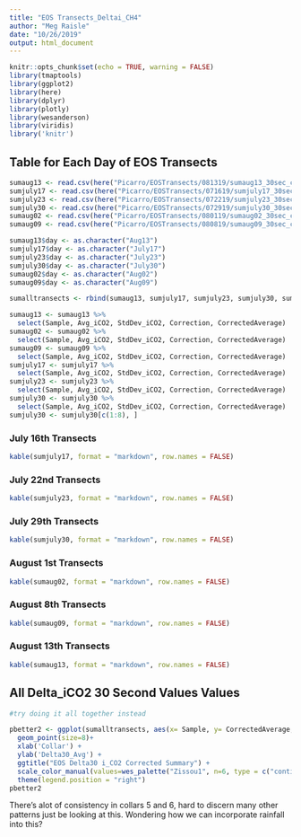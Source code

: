 ```yaml
---
title: "EOS Transects_Deltai_CH4"
author: "Meg Raisle"
date: "10/26/2019"
output: html_document
---
```


```r
knitr::opts_chunk$set(echo = TRUE, warning = FALSE)
library(tmaptools)
library(ggplot2)
library(here)
library(dplyr)
library(plotly)
library(wesanderson)
library(viridis)
library('knitr')
```

## Table for Each Day of EOS Transects 
```r
sumaug13 <- read.csv(here("Picarro/EOSTransects/081319/sumaug13_30sec_corrected.csv"))
sumjuly17 <- read.csv(here("Picarro/EOSTransects/071619/sumjuly17_30sec_corrected.csv"))
sumjuly23 <- read.csv(here("Picarro/EOSTransects/072219/sumjuly23_30sec_corrected.csv"))
sumjuly30 <- read.csv(here("Picarro/EOSTransects/072919/sumjuly30_30sec_corrected.csv"))
sumaug02 <- read.csv(here("Picarro/EOSTransects/080119/sumaug02_30sec_corrected.csv"))
sumaug09 <- read.csv(here("Picarro/EOSTransects/080819/sumaug09_30sec_corrected_1aug09.csv"))

sumaug13$day <- as.character("Aug13")
sumjuly17$day <- as.character("July17")
sumjuly23$day <- as.character("July23")
sumjuly30$day <- as.character("July30")
sumaug02$day <- as.character("Aug02")
sumaug09$day <- as.character("Aug09")

sumalltransects <- rbind(sumaug13, sumjuly17, sumjuly23, sumjuly30, sumaug02, sumaug09)

sumaug13 <- sumaug13 %>%
  select(Sample, Avg_iCO2, StdDev_iCO2, Correction, CorrectedAverage)
sumaug02 <- sumaug02 %>%
  select(Sample, Avg_iCO2, StdDev_iCO2, Correction, CorrectedAverage)
sumaug09 <- sumaug09 %>%
  select(Sample, Avg_iCO2, StdDev_iCO2, Correction, CorrectedAverage)
sumjuly17 <- sumjuly17 %>%
  select(Sample, Avg_iCO2, StdDev_iCO2, Correction, CorrectedAverage)
sumjuly23 <- sumjuly23 %>%
  select(Sample, Avg_iCO2, StdDev_iCO2, Correction, CorrectedAverage)
sumjuly30 <- sumjuly30 %>%
  select(Sample, Avg_iCO2, StdDev_iCO2, Correction, CorrectedAverage)
sumjuly30 <- sumjuly30[c(1:8), ]

```

### July 16th Transects 
```r

kable(sumjuly17, format = "markdown", row.names = FALSE)

```
### July 22nd Transects 
```r

kable(sumjuly23, format = "markdown", row.names = FALSE)

```
### July 29th Transects 
```r

kable(sumjuly30, format = "markdown", row.names = FALSE)

```
### August 1st Transects 
```r

kable(sumaug02, format = "markdown", row.names = FALSE)

```
### August 8th Transects
```r

kable(sumaug09, format = "markdown", row.names = FALSE)

```
### August 13th Transects
```r

kable(sumaug13, format = "markdown", row.names = FALSE)

```
## All Delta_iCO2 30 Second Values Values 
```r

#try doing it all together instead 

pbetter2 <- ggplot(sumalltransects, aes(x= Sample, y= CorrectedAverage, color=day))+
  geom_point(size=8)+
  xlab('Collar') +
  ylab('Delta30_Avg') +
  ggtitle("EOS Delta30 i_CO2 Corrected Summary") +
  scale_color_manual(values=wes_palette("Zissou1", n=6, type = c("continuous")))+
  theme(legend.position = "right")
pbetter2

```
There's alot of consistency in collars 5 and 6, hard to discern many other patterns just be looking at this. Wondering how we can incorporate rainfall into this?
